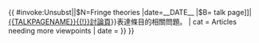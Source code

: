 {{ {{{|safesubst:}}}#invoke:Unsubst||$N=Fringe theories |date=__DATE__ |$B=
{{Ambox
| name  = Fringe theories
| type  = content
| image = [[File:Unbalanced scales.svg|50x40px|link=]]
| issue = 本{{{1|條目}}}'''表述的可能是[[WP:FRINGE|非主流理論]]，
未有對有關學說的主流觀點給予[[WP:UNDUE|適當的比重]]'''，以及對有關非主流理論的解說。


| fix   = 請嘗試[{{SERVER}}{{localurl:{{PAGENAME}}|action=edit}} 改善本條目]，又或到{{#if:{{{talk|}}}|[[{{TALKPAGENAME}}#{{{talk}}}{{!}}talk page]]|[[{{TALKPAGENAME}}{{!}}討論頁]]}}表達條目的相關問題。
| cat   = Articles needing more viewpoints
| date  = {{{date|}}}
}}
}}<noinclude>
{{Documentation}}
</noinclude>